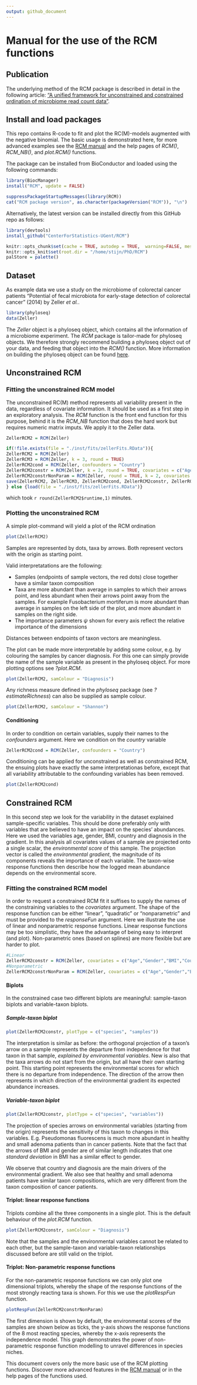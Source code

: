 ```yaml
---
output: github_document
---
```


# Manual for the use of the RCM functions

## Publication

The underlying method of the RCM package is described in detail in the following article: ["A unified framework for unconstrained and constrained ordination of microbiome read count data"](https://journals.plos.org/plosone/article?id=10.1371/journal.pone.0205474).

## Install and load packages

This repo contains R-code to fit and plot the RC(M)-models augmented with the negative binomial. The basic usage is demonstrated here, for more advanced examples see the [RCM manual](http://users.ugent.be/~shawinke/RCMmanual) and the help pages of _RCM()_, *RCM_NB()*, and _plot.RCM()_ functions.

The package can be installed from BioConductor and loaded using the following commands:

```r
library(BiocManager)
install("RCM", update = FALSE)
```

```r
suppressPackageStartupMessages(library(RCM))
cat("RCM package version", as.character(packageVersion("RCM")), "\n")
```

Alternatively, the latest version can be installed directly from this GitHub repo as follows:

```r
library(devtools)
install_github("CenterForStatistics-UGent/RCM")
```


```r
knitr::opts_chunk$set(cache = TRUE, autodep = TRUE,  warning=FALSE, message=FALSE, echo=TRUE, eval=TRUE, tidy = TRUE, fig.width = 9, fig.height = 6, purl=TRUE, fig.show = "hold", cache.lazy = FALSE, fig.path = "README_figs/README-")
knitr::opts_knit$set(root.dir = "/home/stijn/PhD/RCM")
palStore = palette()
```

## Dataset

As example data we use a study on the microbiome of colorectal cancer patients "Potential of fecal microbiota for early-stage detection of colorectal cancer" (2014) by Zeller _et al._.

```r
library(phyloseq)
data(Zeller)
```

The _Zeller_ object is a phyloseq object, which contains all the information of a microbiome experiment. The _RCM_ package is tailor-made for phyloseq objects. We therefore strongly recommend building a phyloseq object out of your data, and feeding that object into the _RCM()_ function. More information on building the phyloseq object can be found [here](http://joey711.github.io/phyloseq/import-data.html).

## Unconstrained RCM

### Fitting the unconstrained RCM model

The unconstrained RC(M) method represents all variability present in the data, regardless of covariate information. It should be used as a first step in an exploratory analysis. The _RCM_ function is the front end function for this purpose, behind it is the *RCM_NB* function that does the hard work but requires numeric matrix imputs. We apply it to the Zeller data.

```r
ZellerRCM2 = RCM(Zeller)
```

```r
if(!file.exists(file = "./inst/fits/zellerFits.RData")){
ZellerRCM2 = RCM(Zeller)
ZellerRCM3 = RCM(Zeller, k = 3, round = TRUE)
ZellerRCM2cond = RCM(Zeller, confounders = "Country")
ZellerRCM2constr = RCM(Zeller, k = 2, round = TRUE, covariates = c("Age","Gender","BMI","Country", "Diagnosis"), responseFun = "linear")
ZellerRCM2constrNonParam = RCM(Zeller, round = TRUE, k = 2, covariates = c("Age","Gender","BMI","Country", "Diagnosis"), responseFun = "nonparametric")
save(ZellerRCM2, ZellerRCM3, ZellerRCM2cond, ZellerRCM2constr, ZellerRCM2constrNonParam, file = "./inst/fits/zellerFits.RData")
} else {load(file = "./inst/fits/zellerFits.RData")}
```

which took `r round(ZellerRCM2$runtime,1)` minutes.

### Plotting the unconstrained RCM

A simple plot-command will yield a plot of the RCM ordination

```r
plot(ZellerRCM2)
```

Samples are represented by dots, taxa by arrows. Both represent vectors with the origin as starting point.

Valid interpretatations are the following:

 - Samples (endpoints of sample vectors, the red dots) close together have a similar taxon composition
 - Taxa are more abundant than average in samples to which their arrows point, and less abundant when their arrows point away from the samples. For example Fusobacterium mortiferum is more abundant than average in samples on the left side of the plot, and more abundant in samples on the right side.
 - The importance parameters $\psi$ shown for every axis reflect the relative importance of the dimensions
 
Distances between endpoints of taxon vectors are meaningless.

The plot can be made more interpretable by adding some colour, e.g. by colouring the samples by cancer diagnosis. For this one can simply provide the name of the sample variable as present in the phyloseq object. For more plotting options see _?plot.RCM_.

```r
plot(ZellerRCM2, samColour = "Diagnosis")
```

Any richness measure defined in the _phyloseq_ package (see _?estimateRichness_) can also be supplied as sample colour.

```r
plot(ZellerRCM2, samColour = "Shannon")
```

#### Conditioning

In order to condition on certain variables, supply their names to the _confounders_ argument. Here we condition on the _country_ variable

```r
ZellerRCM2cond = RCM(Zeller, confounders = "Country")
```

Conditioning can be applied for unconstrained as well as constrained RCM, the ensuing plots have exactly the same interpretationas before, except that all variability attributable to the confounding variables has been removed.

```r
plot(ZellerRCM2cond)
```

## Constrained RCM

In this second step we look for the variability in the dataset explained sample-specific variables. This should be done preferably only with variables that are believed to have an impact on the species' abundances. Here we used the variables age, gender, BMI, country and diagnosis in the gradient.
In this analysis all covariates values of a sample are projected onto a single scalar, the _environmental score_ of this sample. The projection vector is called the _environmental gradient_, the magnitude of its components reveals the importance of each variable. The taxon-wise response functions then describe how the logged mean abundance depends on the environmental score.

### Fitting the constrained RCM model

In order to request a constrained RCM fit it suffises to supply the names of the constraining variables to the _covariates_ argument. The shape of the response function can be either "linear", "quadratic" or "nonparametric" and must be provided to the _responseFun_ argument. Here we illustrate the use of linear and nonparametric response functions. Linear response functions may be too simplistic, they have the advantage of being easy to interpret (and plot). Non-parametric ones (based on splines) are more flexible but are harder to plot.

```r
#Linear
ZellerRCM2constr = RCM(Zeller, covariates = c("Age","Gender","BMI","Country", "Diagnosis"), responseFun = "linear")
#Nonparametric
ZellerRCM2constrNonParam = RCM(Zeller, covariates = c("Age","Gender","BMI","Country", "Diagnosis"), responseFun = "nonparametric")
```

#### Biplots

In the constrained case two different biplots are meaningful: sample-taxon biplots and variable-taxon biplots.

##### Sample-taxon biplot

```r
plot(ZellerRCM2constr, plotType = c("species", "samples"))
```

The interpretation is similar as before: the orthogonal projection of a taxon's arrow on a sample represents the departure from independence for that taxon in that sample, _explained by environmental variables_. New is also that the taxa arrows do not start from the origin, but all have their own starting point. This starting point represents the environmental scores for which there is no departure from independence. The direction of the arrow then represents in which direction of the environmental gradient its expected abundance increases.

##### Variable-taxon biplot

```r
plot(ZellerRCM2constr, plotType = c("species", "variables"))
```

The projection of species arrows on environmental variables (starting from the origin) represents the sensitivity of this taxon to changes in this variables. E.g. Pseudomonas fluorescens is much more abundant in healthy and small adenoma patients than in cancer patients. Note that the fact that the arrows of BMI and gender are of similar length indicates that one _standard deviation_ in BMI has a similar effect to gender.

We observe that country and diagnosis are the main drivers of the environmental gradient. We also see that healthy and small adenoma patients have similar taxon compositions, which are very different from the taxon composition of cancer patients.

#### Triplot: linear response functions

Triplots combine all the three components in a single plot. This is the default behaviour of the _plot.RCM_ function.

```r
plot(ZellerRCM2constr, samColour = "Diagnosis")
```

Note that the samples and the environmental variables cannot be related to each other, but the sample-taxon and variable-taxon relationships discussed before are still valid on the triplot.

#### Triplot: Non-parametric response functions

For the non-parametric response functions we can only plot one dimensional triplots, whereby the shape of the response functions of the most strongly reacting taxa is shown. For this we use the _plotRespFun_ function.

```r
plotRespFun(ZellerRCM2constrNonParam)
```

The first dimension is shown by default, the environmental scores of the samples are shown below as ticks, the y-axis shows the response functions of the 8 most reacting species, whereby the x-axis represents the independence model. This graph demonstrates the power of non-parametric response function modelling to unravel differences in species niches.

This document covers only the more basic use of the RCM plotting functions. Discover more advanced features in the [RCM manual](http://users.ugent.be/~shawinke/RCMmanual) or in the help pages of the functions used.
